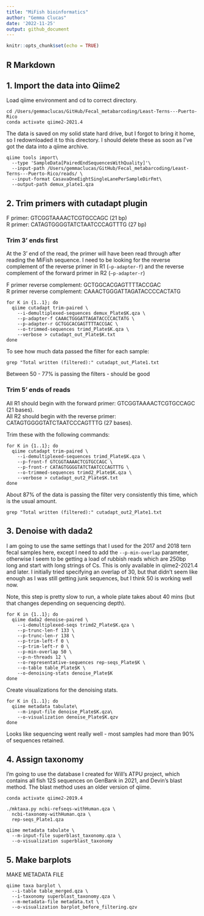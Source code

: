 ```yaml
---
title: "MiFish bioinformatics"
author: "Gemma Clucas"
date: '2022-11-25'
output: github_document
---
```


```r
knitr::opts_chunk$set(echo = TRUE)
```

## R Markdown

## 1. Import the data into Qiime2
Load qiime environment and cd to correct directory.
```
cd /Users/gemmaclucas/GitHub/Fecal_metabarcoding/Least-Terns---Puerto-Rico
conda activate qiime2-2021.4
```
The data is saved on my solid state hard drive, but I forgot to bring it home, so I redownloaded it to this directory. I should delete these as soon as I've got the data into a qiime archive.
```
qiime tools import\
  --type 'SampleData[PairedEndSequencesWithQuality]'\
  --input-path /Users/gemmaclucas/GitHub/Fecal_metabarcoding/Least-Terns---Puerto-Rico/reads/ \
  --input-format CasavaOneEightSingleLanePerSampleDirFmt\
  --output-path demux_plate1.qza
```

## 2. Trim primers with cutadapt plugin

F primer: GTCGGTAAAACTCGTGCCAGC (21 bp)  
R primer: CATAGTGGGGTATCTAATCCCAGTTTG (27 bp)

### Trim 3' ends first
At the 3' end of the read, the primer will have been read through after reading the MiFish sequence. I need to be looking for the reverse complement of the reverse primer in R1 (```—p-adapter-f```) and the reverse complement of the forward primer in R2 (```—p-adapter-r```)

F primer reverse complement: GCTGGCACGAGTTTTACCGAC    
R primer reverse complement: CAAACTGGGATTAGATACCCCACTATG

```
for K in {1..1}; do
  qiime cutadapt trim-paired \
    --i-demultiplexed-sequences demux_Plate$K.qza \
    --p-adapter-f CAAACTGGGATTAGATACCCCACTATG \
    --p-adapter-r GCTGGCACGAGTTTTACCGAC \
    --o-trimmed-sequences trimd_Plate$K.qza \
    --verbose > cutadapt_out_Plate$K.txt
done
```

To see how much data passed the filter for each sample:
```
grep "Total written (filtered):" cutadapt_out_Plate1.txt 
```
Between 50 - 77% is passing the filters - should be good

### Trim 5' ends of reads

All R1 should begin with the forward primer: GTCGGTAAAACTCGTGCCAGC (21 bases).  
All R2 should begin with the reverse primer: CATAGTGGGGTATCTAATCCCAGTTTG (27 bases).

Trim these with the following commands:

```
for K in {1..1}; do
  qiime cutadapt trim-paired \
    --i-demultiplexed-sequences trimd_Plate$K.qza \
    --p-front-f GTCGGTAAAACTCGTGCCAGC \
    --p-front-r CATAGTGGGGTATCTAATCCCAGTTTG \
    --o-trimmed-sequences trimd2_Plate$K.qza \
    --verbose > cutadapt_out2_Plate$K.txt
done
```
About 87% of the data is passing the filter very consistently this time, which is the usual amount.
```
grep "Total written (filtered):" cutadapt_out2_Plate1.txt
```

## 3. Denoise with dada2

I am going to use the same settings that I used for the 2017 and 2018 tern fecal samples here, except I need to add the ```--p-min-overlap``` parameter, otherwise I seem to be getting a load of rubbish reads which are 250bp long and start with long strings of Cs. This is only available in qiime2-2021.4 and later. I initially tried specifying an overlap of 30, but that didn't seem like enough as I was still getting junk sequences, but I think 50 is working well now.

Note, this step is pretty slow to run, a whole plate takes about 40 mins (but that changes depending on sequencing depth).

```
for K in {1..1}; do
  qiime dada2 denoise-paired \
    --i-demultiplexed-seqs trimd2_Plate$K.qza \
    --p-trunc-len-f 133 \
    --p-trunc-len-r 138 \
    --p-trim-left-f 0 \
    --p-trim-left-r 0 \
    --p-min-overlap 50 \
    --p-n-threads 12 \
    --o-representative-sequences rep-seqs_Plate$K \
    --o-table table_Plate$K \
    --o-denoising-stats denoise_Plate$K
done
```

Create visualizations for the denoising stats.
```
for K in {1..1}; do  
  qiime metadata tabulate\
    --m-input-file denoise_Plate$K.qza\
    --o-visualization denoise_Plate$K.qzv
done
```
Looks like sequencing went really well - most samples had more than 90% of sequences retained.

## 4. Assign taxonomy

I'm going to use the database I created for Will's ATPU project, which contains all fish 12S sequences on GenBank in 2021, and Devin's blast method. The blast method uses an older version of qiime.

```
conda activate qiime2-2019.4

./mktaxa.py ncbi-refseqs-withHuman.qza \
  ncbi-taxonomy-withHuman.qza \
  rep-seqs_Plate1.qza
  
qiime metadata tabulate \
  --m-input-file superblast_taxonomy.qza \
  --o-visualization superblast_taxonomy
```

## 5. Make barplots

MAKE METADATA FILE
```
qiime taxa barplot \
  --i-table table_merged.qza \
  --i-taxonomy superblast_taxonomy.qza \
  --m-metadata-file metadata.txt \
  --o-visualization barplot_before_filtering.qzv
```
